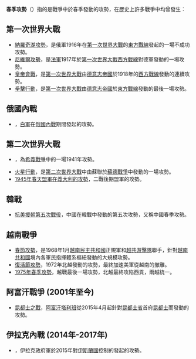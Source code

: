'''春季攻勢'''（{{lang-en|Spring Offensive}}）指的是戰爭中於春季發動的攻勢，在歷史上許多戰爭中均曾發生：

== 第一次世界大戰 ==
* [[納羅奇湖攻勢|納羅奇湖攻勢]]，是俄軍1916年在[[第一次世界大戰|第一次世界大戰]]的[[東方戰線_(第一次世界大戰)|東方戰線]]發起的一場不成功攻勢。
* [[尼維爾攻勢|尼維爾攻勢]]，是[[法蘭西第三共和國|法軍]]1917年於[[第一次世界大戰|第一次世界大戰]][[西方戰線_(第一次世界大戰)|西方戰線]]對德軍發動的一場攻勢。
* [[皇帝會戰|皇帝會戰]]，是[[第一次世界大戰|第一次世界大戰]]由[[德意志帝國|德意志帝國]]於1918年的[[西方戰線_(第一次世界大戰)|西方戰線]]發動的連續攻勢。
* [[拳擊行動|拳擊行動]]，是[[第一次世界大戰|第一次世界大戰]]由[[德意志帝國|德意志帝國]]於[[東方戰線_(第一次世界大戰)|東方戰線]]發動的最後一場攻勢。

== 俄國內戰 ==
* {{le|1919年俄軍春季攻勢|Spring Offensive of the Russian Army (1919)}}，[[白軍|白軍]]在[[俄國內戰|俄國內戰]]期間發起的攻勢。

== 第二次世界大戰 ==
* {{Link-en|義軍春季攻勢|Italian Spring Offensive}}，為[[希義戰爭|希義戰爭]]中的一場1941年攻勢。
* [[火星行動|火星行動]]，是[[第二次世界大戰|第二次世界大戰]]中由蘇聯於[[蘇德戰爭|蘇德戰爭]]中發動的一場攻勢。
* [[1945年春天盟軍在義大利的攻勢|1945年春天盟軍在義大利的攻勢]]，二戰後期盟軍的攻勢。

== 韓戰 ==
*[[抗美援朝第五次戰役|抗美援朝第五次戰役]]，中國在韓戰中發動的第五次攻勢，又稱中國春季攻勢。

== 越南戰爭 ==
* [[春節攻勢|春節攻勢]]，是1968年1月[[越南民主共和國|越南民主共和國]]正規軍和[[越共游擊隊|越共游擊隊]]聯手，針對[[越南共和國|越南共和國]]境內各軍民指揮體系樞紐發動的大規模攻勢。
* [[復活節攻勢|復活節攻勢]]，1972年北越發動的攻勢，最終加速美軍從越南的撤離。
* [[1975年春季攻勢|1975年春季攻勢]]，越戰最後一場攻勢，北越最終攻陷西貢，兩越統一。

== 阿富汗戰爭 (2001年至今) ==
* [[昆都士之戰|昆都士之戰]]，[[阿富汗|阿富汗]][[塔利班|塔利班]]從2015年4月起針對[[昆都士省|昆都士省]]首府[[昆都士|昆都士]]而發動的攻勢。

== 伊拉克內戰 (2014年-2017年) ==
* {{le|卡馬攻勢 (2015年)|Al-Karmah offensive (2015)|卡馬攻勢}}，伊拉克政府軍於2015年對[[伊斯蘭國|伊斯蘭國]]控制的{{le|卡馬 (伊拉克)|Al-Karmah|卡馬}}發起的攻勢。

{{disambig|cat=四字消歧义}}